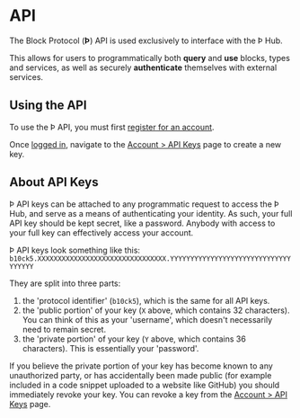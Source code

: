 # API

The Block Protocol (**Þ**) API is used exclusively to interface with the Þ Hub.

This allows for users to programmatically both **query** and **use** blocks, types and services, as well as securely **authenticate** themselves with external services.

## Using the API

To use the Þ API, you must first [register for an account](https://blockprotocol.org/signup).

Once [logged in](https://blockprotocol.org/login), navigate to the [Account > API Keys](https://blockprotocol.org/account/api) page to create a new key.

## About API Keys

Þ API keys can be attached to any programmatic request to access the Þ Hub, and serve as a means of authenticating your identity. As such, your full API key should be kept secret, like a password. Anybody with access to your full key can effectively access your account.

Þ API keys look something like this: `b10ck5.XXXXXXXXXXXXXXXXXXXXXXXXXXXXXXXX.YYYYYYYYYYYYYYYYYYYYYYYYYYYYYYYYYYYY`

They are split into three parts:

1. the 'protocol identifier' (`b10ck5`), which is the same for all API keys.
2. the 'public portion' of your key (`X` above, which contains 32 characters). You can think of this as your 'username', which doesn't necessarily need to remain secret.
3. the 'private portion' of your key (`Y` above, which contains 36 characters). This is essentially your 'password'.

If you believe the private portion of your key has become known to any unauthorized party, or has accidentally been made public (for example included in a code snippet uploaded to a website like GitHub) you should immediately revoke your key. You can revoke a key from the [Account > API Keys](https://blockprotocol.org/account/api) page.
